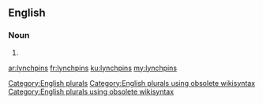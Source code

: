 ==English==

===Noun===
{{head|en}}

# {{plural of|lynchpin}}

[[Category:English plurals]][[Category:English plurals using obsolete wikisyntax]][[Category:English plurals using obsolete wikisyntax]]

[[ar:lynchpins]]
[[fr:lynchpins]]
[[ku:lynchpins]]
[[my:lynchpins]]